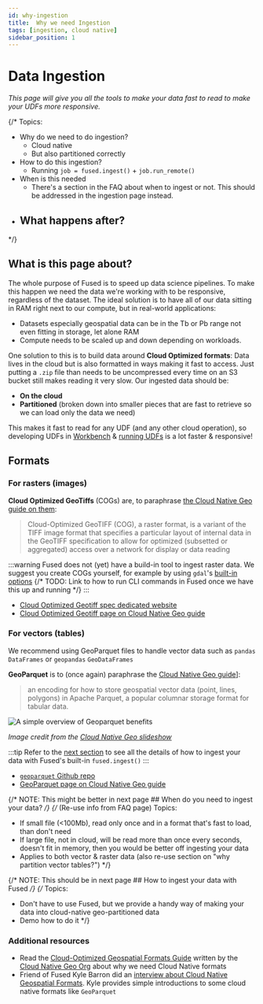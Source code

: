 ```yaml
---
id: why-ingestion
title:  Why we need Ingestion
tags: [ingestion, cloud native]
sidebar_position: 1
---
```


# Data Ingestion

_This page will give you all the tools to make your data fast to read to make your UDFs more responsive._

{/*
Topics:
- Why do we need to do ingestion?
    - Cloud native
    - But also partitioned correctly
- How to do this ingestion?
    - Running `job = fused.ingest()` + `job.run_remote()`
- When is this needed
    - There's a section in the FAQ about when to ingest or not. This should be addressed in the ingestion page instead. 
- What happens after?
    - 
 */}

## What is this page about?

The whole purpose of Fused is to speed up data science pipelines. 
To make this happen we need the data we're working with to be responsive, regardless of the dataset. The ideal solution is to have all of our data sitting in RAM right next to our compute, but in real-world applications:
- Datasets especially geospatial data can be in the Tb or Pb range not even fitting in storage, let alone RAM
- Compute needs to be scaled up and down depending on workloads.

One solution to this is to build data around **Cloud Optimized formats**: Data lives in the cloud but is also formatted in ways making it fast to access. Just putting a `.zip` file than needs to be uncompressed every time on an S3 bucket still makes reading it very slow. Our ingested data should be:
- **On the cloud**
- **Partitioned** (broken down into smaller pieces that are fast to retrieve so we can load only the data we need)

This makes it fast to read for any UDF (and any other cloud operation), so developing UDFs in [Workbench](/workbench/) & [running UDFs](/core-concepts/run-udfs/) is a lot faster & responsive!

## Formats

### For rasters (images)

**Cloud Optimized GeoTiffs** (COGs) are, to paraphrase [the Cloud Native Geo guide on them](https://guide.cloudnativegeo.org/cloud-optimized-geotiffs/intro.html):

> Cloud-Optimized GeoTIFF (COG), a raster format, is a variant of the TIFF image format that specifies a particular layout of internal data in the GeoTIFF specification to allow for optimized (subsetted or aggregated) access over a network for display or data reading

:::warning
    Fused does not (yet) have a build-in tool to ingest raster data. We suggest you create COGs yourself, for example by using `gdal`'s [built-in options](https://gdal.org/en/stable/drivers/raster/cog.html#examples)
    {/* TODO: Link to how to run CLI commands in Fused once we have this up and running */}
:::

- [Cloud Optimized Geotiff spec dedicated website](https://cogeo.org/)
- [Cloud Optimized Geotiff page on Cloud Native Geo guide](https://guide.cloudnativegeo.org/cloud-optimized-geotiffs/intro.html)

### For vectors (tables)

We recommend using GeoParquet files to handle vector data such as `pandas` `DataFrames` or `geopandas` `GeoDataFrames`

**GeoParquet** is to (once again) paraphrase the [Cloud Native Geo guide](https://guide.cloudnativegeo.org/geoparquet/)]:

> an encoding for how to store geospatial vector data (point, lines, polygons) in Apache Parquet, a popular columnar storage format for tabular data.


<div style={{textAlign: 'center'}}>
<img src={ImgGeoParquet} alt="A simple overview of Geoparquet benefits" style={{width: 800}} />
</div>

_Image credit from the [Cloud Native Geo slideshow](https://guide.cloudnativegeo.org/overview.html#/geoparquet)_

:::tip
    Refer to the [next section](/core-concepts/data%20ingestion/ingestion-your-data/) to see all the details of how to ingest your data with Fused's built-in `fused.ingest()`
:::

- [`geoparquet` Github repo](https://github.com/opengeospatial/geoparquet)
- [GeoParquet page on Cloud Native Geo guide](https://guide.cloudnativegeo.org/geoparquet/)

{/* NOTE: This might be better in next page ## When do you need to ingest your data? */}
{/* 
(Re-use info from FAQ page)
Topics:
- If small file (<100Mb), read only once and in a format that's fast to load, than don't need
- If large file, not in cloud, will be read more than once every seconds, doesn't fit in memory, then you would be better off ingesting your data
- Applies to both vector & raster data (also re-use section on "why partition vector tables?")
 */}

{/* NOTE: This should be in next page ## How to ingest your data with Fused */}
{/* 
Topics:
- Don't have to use Fused, but we provide a handy way of making your data into cloud-native geo-partitioned data
- Demo how to do it
 */}



### Additional resources

- Read the [Cloud-Optimized Geospatial Formats Guide](https://guide.cloudnativegeo.org/) written by the [Cloud Native Geo Org](https://cloudnativegeo.org/) about why we need Cloud Native formats
- Friend of Fused Kyle Barron did an [interview about Cloud Native Geospatial Formats](https://cloudnativegeo.org/blog/2024/12/interview-with-kyle-barron-on-geoarrow-and-geoparquet-and-the-future-of-geospatial-data-analysis/). Kyle provides simple introductions to some cloud native formats like `GeoParquet`